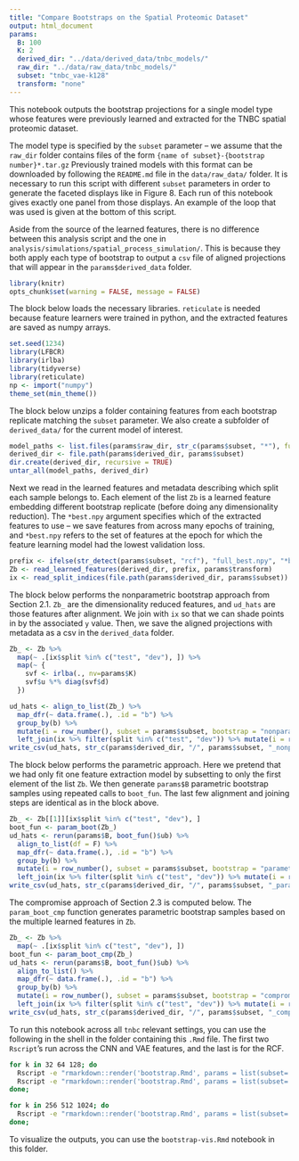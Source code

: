 ```yaml
---
title: "Compare Bootstraps on the Spatial Proteomic Dataset"
output: html_document
params:
  B: 100
  K: 2
  derived_dir: "../data/derived_data/tnbc_models/"
  raw_dir: "../data/raw_data/tnbc_models/"
  subset: "tnbc_vae-k128"
  transform: "none"
---
```


This notebook outputs the bootstrap projections for a single model type whose
features were previously learned and extracted for the TNBC spatial proteomic
dataset.

The model type is specified by the `subset` parameter -- we assume that
the `raw_dir` folder contains files of the form `{name of subset}-{bootstrap
number}*.tar.gz` Previously trained models with this format can be downloaded by
following the `README.md` file in the `data/raw_data/` folder. It is necessary
to run this script with different `subset` parameters in order to generate the
faceted displays like in Figure 8. Each run of this notebook gives exactly one
panel from those displays. An example of the loop that was used is given at the
bottom of this script.

Aside from the source of the learned features, there is no difference between
this analysis script and the one in
`analysis/simulations/spatial_process_simulation/`. This is because they both
apply each type of bootstrap to output a `csv` file of aligned projections that
will appear in the `params$derived_data` folder.

```r
library(knitr)
opts_chunk$set(warning = FALSE, message = FALSE)
```

The block below loads the necessary libraries. `reticulate` is needed because
feature learners were trained in python, and the extracted features are saved as
numpy arrays.

```r
set.seed(1234)
library(LFBCR)
library(irlba)
library(tidyverse)
library(reticulate)
np <- import("numpy")
theme_set(min_theme())
```

The block below unzips a folder containing features from each bootstrap
replicate matching the `subset` parameter. We also create a subfolder of
`derived_data/` for the current model of interest.

```r
model_paths <- list.files(params$raw_dir, str_c(params$subset, "*"), full = TRUE)
derived_dir <- file.path(params$derived_dir, params$subset)
dir.create(derived_dir, recursive = TRUE)
untar_all(model_paths, derived_dir)
```

Next we read in the learned features and metadata describing which split each
sample belongs to. Each element of the list `Zb` is a learned feature embedding
different bootstrap replicate (before doing any dimensionality reduction). The
`*best.npy` argument specifies which of the extracted features to use -- we save
features from across many epochs of training, and `*best.npy` refers to the set
of features at the epoch for which the feature learning model had the lowest
validation loss.

```r
prefix <- ifelse(str_detect(params$subset, "rcf"), "full_best.npy", "*best.npy")
Zb <- read_learned_features(derived_dir, prefix, params$transform)
ix <- read_split_indices(file.path(params$derived_dir, params$subset))
```

The block below performs the nonparametric bootstrap approach from Section 2.1.
`Zb_` are the dimensionality reduced features, and `ud_hats` are those features
after alignment. We join with `ix` so that we can shade points in by the
associated `y` value. Then, we save the aligned projections with metadata as a
csv in the `derived_data` folder.

```r
Zb_ <- Zb %>%
  map(~ .[ix$split %in% c("test", "dev"), ]) %>%
  map(~ {
    svf <- irlba(., nv=params$K) 
    svf$u %*% diag(svf$d)
  })

ud_hats <- align_to_list(Zb_) %>%
  map_dfr(~ data.frame(.), .id = "b") %>%
  group_by(b) %>%
  mutate(i = row_number(), subset = params$subset, bootstrap = "nonparametric") %>%
  left_join(ix %>% filter(split %in% c("test", "dev")) %>% mutate(i = row_number())) 
write_csv(ud_hats, str_c(params$derived_dir, "/", params$subset, "_nonparametric.csv"))
```

The block below performs the parametric approach. Here we pretend that we had
only fit one feature extraction model by subsetting to only the first element of
the list `Zb`. We then generate `params$B` parametric bootstrap samples using
repeated calls to `boot_fun`. The last few alignment and joining steps are
identical as in the block above.

```r
Zb_ <- Zb[[1]][ix$split %in% c("test", "dev"), ]
boot_fun <- param_boot(Zb_)
ud_hats <- rerun(params$B, boot_fun()$ub) %>%
  align_to_list(df = F) %>%
  map_dfr(~ data.frame(.), .id = "b") %>%
  group_by(b) %>%
  mutate(i = row_number(), subset = params$subset, bootstrap = "parametric") %>%
  left_join(ix %>% filter(split %in% c("test", "dev")) %>% mutate(i = row_number()))
write_csv(ud_hats, str_c(params$derived_dir, "/", params$subset, "_parametric.csv"))
```

The compromise approach of Section 2.3 is computed below. The `param_boot_cmp`
function generates parametric bootstrap samples based on the multiple learned
features in `Zb`.

```r
Zb_ <- Zb %>%
  map(~ .[ix$split %in% c("test", "dev"), ])
boot_fun <- param_boot_cmp(Zb_)
ud_hats <- rerun(params$B, boot_fun()$ub) %>%
  align_to_list() %>%
  map_dfr(~ data.frame(.), .id = "b") %>%
  group_by(b) %>%
  mutate(i = row_number(), subset = params$subset, bootstrap = "compromise") %>%
  left_join(ix %>% filter(split %in% c("test", "dev")) %>% mutate(i = row_number())) 
write_csv(ud_hats, str_c(params$derived_dir, "/", params$subset, "_compromise.csv"))
```

To run this notebook across all `tnbc` relevant settings, you can use the
following in the shell in the folder containing this `.Rmd` file. The first two
`Rscript`'s run across the CNN and VAE features, and the last is for the RCF.

```sh
for k in 32 64 128; do
  Rscript -e "rmarkdown::render('bootstrap.Rmd', params = list(subset='tnbc_cnn-k${k}', transform='log'))"
  Rscript -e "rmarkdown::render('bootstrap.Rmd', params = list(subset='tnbc_vae-k${k}'))"
done;

for k in 256 512 1024; do
  Rscript -e "rmarkdown::render('bootstrap.Rmd', params = list(subset='tnbc_rcf-k${k}'))"
done;
```

To visualize the outputs, you can use the `bootstrap-vis.Rmd` notebook in this
folder.
